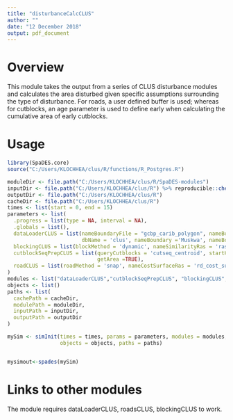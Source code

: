 ```yaml
---
title: "disturbanceCalcCLUS"
author: ""
date: "12 December 2018"
output: pdf_document
---
```


# Overview

This module takes the output from a series of CLUS disturbance modules and calculates the area disturbed given specific assumptions surrounding the type of disturbance. For roads, a user defined buffer is used; whereas for cutblocks, an age parameter is used to define early when calculating the cumulative area of early cutblocks.

# Usage

```r
library(SpaDES.core)
source("C:/Users/KLOCHHEA/clus/R/functions/R_Postgres.R")

moduleDir <- file.path("C:/Users/KLOCHHEA/clus/R/SpaDES-modules")
inputDir <- file.path("C:/Users/KLOCHHEA/clus/R") %>% reproducible::checkPath(create = TRUE)
outputDir <- file.path("C:/Users/KLOCHHEA/clus/R")
cacheDir <- file.path("C:/Users/KLOCHHEA/clus/R")
times <- list(start = 0, end = 15)
parameters <- list(
  .progress = list(type = NA, interval = NA),
  .globals = list(),
  dataLoaderCLUS = list(nameBoundaryFile = "gcbp_carib_polygon", nameBoundaryColumn = "herd_name",
                        dbName = 'clus', nameBoundary ='Muskwa', nameBoundaryGeom = 'geom'),
  blockingCLUS = list(blockMethod = 'dynamic', nameSimilarityRas = 'ras_similar_vri2003', useLandingsArea = TRUE, useSpreadProbRas = TRUE),
  cutblockSeqPrepCLUS = list(queryCutblocks = 'cutseq_centroid', startHarvestYear = 2004, 
                             getArea =TRUE),
  roadCLUS = list(roadMethod = 'snap', nameCostSurfaceRas = 'rd_cost_surface', nameRoads =  'pre_roads_ras')
)
modules <- list("dataLoaderCLUS","cutblockSeqPrepCLUS", "blockingCLUS", "roadCLUS", "disturbanceCalcCLUS")
objects <- list()
paths <- list(
  cachePath = cacheDir,
  modulePath = moduleDir,
  inputPath = inputDir,
  outputPath = outputDir
)

mySim <- simInit(times = times, params = parameters, modules = modules,
                 objects = objects, paths = paths)


mysimout<-spades(mySim) 
```


# Links to other modules

The module requires dataLoaderCLUS, roadsCLUS, blockingCLUS to work.


